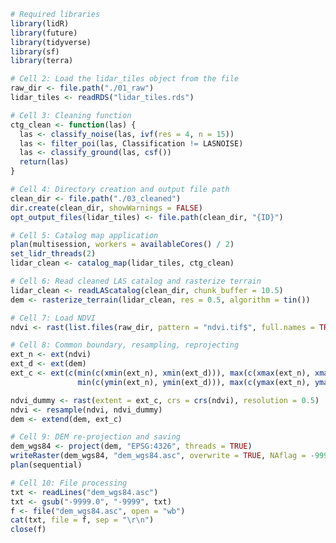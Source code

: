 
```r
# Required libraries
library(lidR)
library(future)
library(tidyverse)
library(sf)
library(terra)
```


```r
# Cell 2: Load the lidar_tiles object from the file
raw_dir <- file.path("./01_raw")
lidar_tiles <- readRDS("lidar_tiles.rds")
```


```r
# Cell 3: Cleaning function
ctg_clean <- function(las) {
  las <- classify_noise(las, ivf(res = 4, n = 15))
  las <- filter_poi(las, Classification != LASNOISE)
  las <- classify_ground(las, csf())
  return(las)
}
```


```r
# Cell 4: Directory creation and output file path
clean_dir <- file.path("./03_cleaned")
dir.create(clean_dir, showWarnings = FALSE)
opt_output_files(lidar_tiles) <- file.path(clean_dir, "{ID}")
```


```r
# Cell 5: Catalog map application
plan(multisession, workers = availableCores() / 2)
set_lidr_threads(2)
lidar_clean <- catalog_map(lidar_tiles, ctg_clean)
```


```r
# Cell 6: Read cleaned LAS catalog and rasterize terrain
lidar_clean <- readLAScatalog(clean_dir, chunk_buffer = 10.5)
dem <- rasterize_terrain(lidar_clean, res = 0.5, algorithm = tin())
```


```r
# Cell 7: Load NDVI
ndvi <- rast(list.files(raw_dir, pattern = "ndvi.tif$", full.names = TRUE))
```

```r
# Cell 8: Common boundary, resampling, reprojecting
ext_n <- ext(ndvi)
ext_d <- ext(dem)
ext_c <- ext(c(min(c(xmin(ext_n), xmin(ext_d))), max(c(xmax(ext_n), xmax(ext_d))),
               min(c(ymin(ext_n), ymin(ext_d))), max(c(ymax(ext_n), ymax(ext_d)))))

ndvi_dummy <- rast(extent = ext_c, crs = crs(ndvi), resolution = 0.5)
ndvi <- resample(ndvi, ndvi_dummy)
dem <- extend(dem, ext_c)
```

```r
# Cell 9: DEM re-projection and saving
dem_wgs84 <- project(dem, "EPSG:4326", threads = TRUE)
writeRaster(dem_wgs84, "dem_wgs84.asc", overwrite = TRUE, NAflag = -9999)
plan(sequential)
```

```r
# Cell 10: File processing
txt <- readLines("dem_wgs84.asc")
txt <- gsub("-9999.0", "-9999", txt)
f <- file("dem_wgs84.asc", open = "wb")
cat(txt, file = f, sep = "\r\n")
close(f)
```